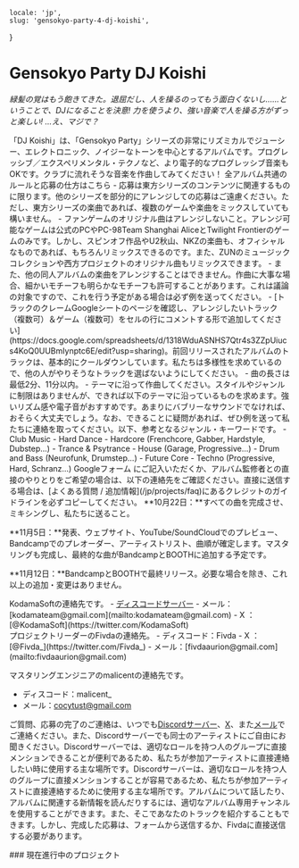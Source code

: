     locale: 'jp',
    slug: 'gensokyo-party-4-dj-koishi',
}

# Gensokyo Party DJ Koishi

*緑髪の覚はもう飽きてきた。退屈だし、人を操るのってもう面白くないし......ということで、DJになることを決意! 力を使うより、強い音楽で人を操る方がずっと楽しい! ...え、マジで？*

<WrappableParagraph title="Presentation">
「DJ Koishi」は、「Gensokyo Party」シリーズの非常にリズミカルでジューシー、エレクトロニック、ノイジーなトーンを中心とするアルバムです。プログレッシブ／エクスペリメンタル・テクノなど、より電子的なプログレッシブ音楽もOKです。クラブに流れそうな音楽を作曲してみてください！
</WrappableParagraph>

<WrappableParagraph title="KodamaSounds固有の一般的なルール">
    <CtaButton link='/projects/faq' icon='book'>
        <span>全アルバム共通のルールと応募の仕方はこちら</span>
    </CtaButton>
</WrappableParagraph>

<WrappableParagraph title="DJ Koishi Specific Music Rules">
- 応募は東方シリーズのコンテンツに関連するものに限ります。他のシリーズを部分的にアレンジしての応募はご遠慮ください。ただし、東方シリーズの楽曲であれば、複数のゲームや楽曲をミックスしていても構いません。
- ファンゲームのオリジナル曲はアレンジしないこと。アレンジ可能なゲームは公式のPCやPC-98Team Shanghai AliceとTwilight Frontierのゲームのみです。しかし、スピンオフ作品やU2秋山、NKZの楽曲も、オフィシャルなものであれば、もちろんリミックスできるのです。また、ZUNのミュージックコレクションや西方プロジェクトのオリジナル曲もリミックスできます。
- また、他の同人アルバムの楽曲をアレンジすることはできません。作曲に大事な場合、細かいモチーフも明らかなモチーフも許可することがあります。これは議論の対象ですので、これを行う予定がある場合は必ず例を送ってください。 
- [トラックのクレームGoogleシートのページを確認し、アレンジしたいトラック（複数可）＆ゲーム（複数可）をセルの行にコメントする形で追加してください](https://docs.google.com/spreadsheets/d/1318WduASNHS7Qtr4s3ZZpUiucs4KoQ0UUBmIynptc6E/edit?usp=sharing)。前回リリースされたアルバムのトラックは、基本的にクールダウンしています。私たちは多様性を求めているので、他の人がやりそうなトラックを選ばないようにしてください。
- 曲の長さは最低2分、11分以内。
- テーマに沿って作曲してください。スタイルやジャンルに制限はありませんが、できれば以下のテーマに沿っているものを求めます。強いリズム感や電子音がおすすめです。あまりにバブリーなサウンドでなければ、おそらく大丈夫でしょう。なお、できることに疑問があれば、ぜひ例を送って私たちに連絡を取ってください。以下、参考となるジャンル・キーワードです。
    - Club Music
    - Hard Dance
    - Hardcore (Frenchcore, Gabber, Hardstyle, Dubstep...)
    - Trance & Psytrance
    - House (Garage, Progressive...)
    - Drum and Bass (Neurofunk, Drumstep...)
    - Future Core
    - Techno (Progressive, Hard, Schranz...)
</WrappableParagraph>

<WrappableParagraph title="応募について">
<CtaButton link='https://forms.gle/mM2BgoWEyM4MujrF7' icon='envelope'>
    <span>Googleフォーム</span>
</CtaButton>
にご記入いただくか、アルバム監修者との直接のやりとりをご希望の場合は、以下の連絡先をご確認ください。直接に送信する場合は、[よくある質問 / 追加情報](/jp/projects/faq)にあるクレジットのガイドラインを必ずコピーしてください。
</WrappableParagraph>

<WrappableParagraph title="Deadlines">
**10月22日：**すべての曲を完成させ、ミキシングし、私たちに送ること。

**11月5日：**発表、ウェブサイト、YouTube/SoundCloudでのプレビュー、Bandcampでのプレオーダー、アーティストリスト、曲順が確定します。マスタリングも完成し、最終的な曲がBandcampとBOOTHに追加する予定です。

**11月12日：**BandcampとBOOTHで最終リリース。必要な場合を除き、これ以上の追加・変更はありません。
</WrappableParagraph>

<WrappableParagraph title="お問い合わせ（ご質問・応募）">
KodamaSoftの連絡先です。
- <a href="/discord">ディスコードサーバー</a> 
- メール：[kodamateam@gmail.com](mailto:kodamateam@gmail.com)
- X ：[@KodamaSoft](https://twitter.com/KodamaSoft)

<br/>
プロジェクトリーダーのFivdaの連絡先。
- ディスコード：Fivda
- X ：[@Fivda_](https://twitter.com/Fivda_)
- メール：[fivdaaurion@gmail.com](mailto:fivdaaurion@gmail.com)

マスタリングエンジニアのmalicentの連絡先です。
- ディスコード：malicent_
- メール：[cocytust@gmail.com](mailto:cocytust@gmail.com)

ご質問、応募の完了のご連絡は、いつでも<a href="/discord">Discordサーバー</a>、[X](https://twitter.com/KodamaSoft)、また[メール](mailto:kodamateam@gmail.com)でご連絡ください。また、Discordサーバーでも同士のアーティストにご自由にお聞きください。Discordサーバーでは、適切なロールを持つ人のグループに直接メンションできることが便利であるため、私たちが参加アーティストに直接連絡したい時に使用する主な場所です。Discordサーバーは、適切なロールを持つ人のグループに直接メンションすることが容易であるため、私たちが参加アーティストに直接連絡するために使用する主な場所です。アルバムについて話したり、アルバムに関連する新情報を読んだりするには、適切なアルバム専用チャンネルを使用することができます。また、そこであなたのトラックを紹介することもできます。しかし、完成した応募は、フォームから送信するか、Fivdaに直接送信する必要があります。
</WrappableParagraph>

<WrappableParagraph title="アルバム詳細">
### 現在進行中のプロジェクト
<ProjectInformation slug="gensokyo-party-4-dj-koishi" />
</WrappableParagraph>
